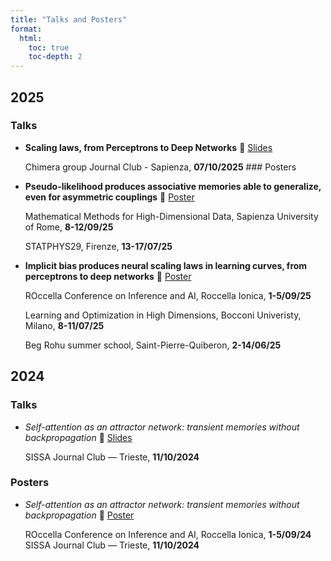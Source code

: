 ```yaml
---
title: "Talks and Posters"
format:
  html:
    toc: true
    toc-depth: 2
---
```


## 2025

### Talks

- **Scaling laws, from Perceptrons to Deep Networks** 🔽 [Slides](files/talks/2025/chimera_journal_club_slides.pdf)


  Chimera group Journal Club - Sapienza, **07/10/2025** 
### Posters

- **Pseudo-likelihood produces associative memories able to generalize, even for asymmetric couplings** 🔽 [Poster](files/talks/2025/PL_poster.pdf)


  Mathematical Methods for High-Dimensional Data, Sapienza University of Rome, **8-12/09/25**


  STATPHYS29, Firenze, **13-17/07/25**


- **Implicit bias produces neural scaling laws in learning curves, from perceptrons to deep networks** 🔽 [Poster](files/talks/2025/PW_poster.pdf)


  ROccella Conference on Inference and AI, Roccella Ionica, **1-5/09/25**


  Learning and Optimization in High Dimensions, Bocconi Univeristy, Milano, **8-11/07/25**


  Beg Rohu summer school, Saint-Pierre-Quiberon, **2-14/06/25**


## 2024

### Talks

- *Self-attention as an attractor network: transient memories without backpropagation*  🔽 [Slides](files/talks/2024/sissa_journal_club_2024_slides.pdf)
  

  SISSA Journal Club — Trieste, **11/10/2024**  
  

### Posters
- *Self-attention as an attractor network: transient memories without backpropagation*  🔽 [Poster](files/talks/2024/SA_poster.pdf)


  ROccella Conference on Inference and AI, Roccella Ionica, **1-5/09/24**
  SISSA Journal Club — Trieste, **11/10/2024**  
  
